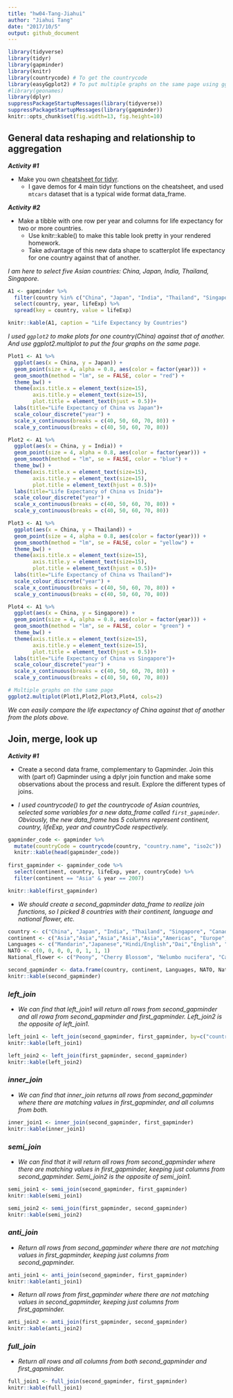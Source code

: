 ```yaml
---
title: "hw04-Tang-Jiahui"
author: "Jiahui Tang"
date: "2017/10/5"
output: github_document
---
```


```r
library(tidyverse)
library(tidyr)
library(gapminder)
library(knitr)
library(countrycode) # To get the countrycode
library(easyGgplot2) # To put multiple graphs on the same page using ggplot2
#library(geonames)
library(dplyr)
suppressPackageStartupMessages(library(tidyverse))
suppressPackageStartupMessages(library(gapminder))
knitr::opts_chunk$set(fig.width=13, fig.height=10)
```

## General data reshaping and relationship to aggregation

***Activity #1***

  + Make you own [cheatsheet for tidyr](https://github.com/Tangjiahui26/STAT545-hw-Tang-Jiahui/blob/master/hw04/Cheatsheet-tidyr.md).
    - I gave demos for 4 main tidyr functions on the cheatsheet, and used `mtcars` dataset that is a typical wide format data_frame.
  
***Activity #2***

  + Make a tibble with one row per year and columns for life expectancy for two or more countries.
    - Use knitr::kable() to make this table look pretty in your rendered homework.
    - Take advantage of this new data shape to scatterplot life expectancy for one country against that of another.

*I am here to select five Asian countries: China, Japan, India, Thailand, Singapore.*
```r
A1 <- gapminder %>% 
  filter(country %in% c("China", "Japan", "India", "Thailand", "Singapore")) %>% 
  select(country, year, lifeExp) %>% 
  spread(key = country, value = lifeExp)

knitr::kable(A1, caption = "Life Expectancy by Countries")
```

*I used `ggplot2` to make plots for one country(China) against that of another. And use ggplot2.multiplot to put the four graphs on the same page.*

```r
Plot1 <- A1 %>% 
  ggplot(aes(x = China, y = Japan)) +
  geom_point(size = 4, alpha = 0.8, aes(color = factor(year))) +
  geom_smooth(method = "lm", se = FALSE, color = "red") +
  theme_bw() +
  theme(axis.title.x = element_text(size=15),
        axis.title.y = element_text(size=15),
        plot.title = element_text(hjust = 0.5))+
  labs(title="Life Expectancy of China vs Japan")+
  scale_colour_discrete("year") +
  scale_x_continuous(breaks = c(40, 50, 60, 70, 80)) +
  scale_y_continuous(breaks = c(40, 50, 60, 70, 80))

Plot2 <- A1 %>% 
  ggplot(aes(x = China, y = India)) +
  geom_point(size = 4, alpha = 0.8, aes(color = factor(year))) +
  geom_smooth(method = "lm", se = FALSE, color = "blue") +
  theme_bw() +
  theme(axis.title.x = element_text(size=15),
        axis.title.y = element_text(size=15),
        plot.title = element_text(hjust = 0.5))+
  labs(title="Life Expectancy of China vs Inida")+
  scale_colour_discrete("year") +
  scale_x_continuous(breaks = c(40, 50, 60, 70, 80)) +
  scale_y_continuous(breaks = c(40, 50, 60, 70, 80))

Plot3 <- A1 %>% 
  ggplot(aes(x = China, y = Thailand)) +
  geom_point(size = 4, alpha = 0.8, aes(color = factor(year))) +
  geom_smooth(method = "lm", se = FALSE, color = "yellow") +
  theme_bw() +
  theme(axis.title.x = element_text(size=15),
        axis.title.y = element_text(size=15),
        plot.title = element_text(hjust = 0.5))+
  labs(title="Life Expectancy of China vs Thailand")+
  scale_colour_discrete("year") +
  scale_x_continuous(breaks = c(40, 50, 60, 70, 80)) +
  scale_y_continuous(breaks = c(40, 50, 60, 70, 80))

Plot4 <- A1 %>% 
  ggplot(aes(x = China, y = Singapore)) +
  geom_point(size = 4, alpha = 0.8, aes(color = factor(year))) +
  geom_smooth(method = "lm", se = FALSE, color = "green") +
  theme_bw() +
  theme(axis.title.x = element_text(size=15),
        axis.title.y = element_text(size=15),
        plot.title = element_text(hjust = 0.5))+
  labs(title="Life Expectancy of China vs Singapore")+
  scale_colour_discrete("year") +
  scale_x_continuous(breaks = c(40, 50, 60, 70, 80)) +
  scale_y_continuous(breaks = c(40, 50, 60, 70, 80))

# Multiple graphs on the same page
ggplot2.multiplot(Plot1,Plot2,Plot3,Plot4, cols=2)
```

*We can easily compare the life expectancy of China against that of another from the plots above.*

## Join, merge, look up

***Activity #1***

  + Create a second data frame, complementary to Gapminder. Join this with (part of) Gapminder using a dplyr join function and make some observations about the process and result. Explore the different types of joins. 

 + *I used countrycode() to get the countrycode of Asian countries, selected some variables for a new data_frame called `first_gapminder`. Obviously, the new data_frame has 5 columns represent continent, country, lifeExp, year and countryCode respectively.*

```r
gapminder_code <- gapminder %>%
  mutate(countryCode = countrycode(country, "country.name", "iso2c"))
  knitr::kable(head(gapminder_code))
  
first_gapminder <- gapminder_code %>% 
  select(continent, country, lifeExp, year, countryCode) %>% 
  filter(continent == "Asia" & year == 2007)

knitr::kable(first_gapminder)
```

 + *We should create a second_gapminder data_frame to realize join functions, so I picked 8 countries with their continent, language and national flower, etc.*

```r
country <- c("China", "Japan", "India", "Thailand", "Singapore", "Canada", "Germany", "Netherlands")
continent <- c("Asia","Asia","Asia","Asia","Asia","Americas", "Europe","Europe")
Languages <- c("Mandarin","Japanese","Hindi/English","Dai","English", "English", "German", "Dutch")
NATO <- c(0, 0, 0, 0, 0, 1, 1, 1)
National_flower <- c("Peony", "Cherry Blossom", "Nelumbo nucifera", "Cassia fistula", "Vanda 'Miss Joaquim'", "Sugar Maple", "Blue Bottle", "Tulipa")

second_gapminder <- data.frame(country, continent, Languages, NATO, National_flower)
knitr::kable(second_gapminder)
```

### *left_join*

 + *We can find that left_join1 will return all rows from second_gapminder and all rowa from second_gapminder and first_gapminder. Left_join2 is the opposite of left_join1.*

```r
left_join1 <- left_join(second_gapminder, first_gapminder, by=c("country", "continent"))
knitr::kable(left_join1)
```

```r
left_join2 <- left_join(first_gapminder, second_gapminder)
knitr::kable(left_join2)
```

### *inner_join*

 + *We can find that inner_join returns all rows from second_gapminder where there are matching values in first_gapminder, and all columns from both.*

```r
inner_join1 <- inner_join(second_gapminder, first_gapminder)
knitr::kable(inner_join1)
```

### *semi_join*

 + *We can find that it will return all rows from second_gapminder where there are matching values in first_gapminder, keeping just columns from second_gapminder. Semi_join2 is the opposite of semi_join1.*

```r
semi_join1 <- semi_join(second_gapminder, first_gapminder)
knitr::kable(semi_join1)
```

```r
semi_join2 <- semi_join(first_gapminder, second_gapminder)
knitr::kable(semi_join2)
```

### *anti_join*

 + *Return all rows from second_gapminder where there are not matching values in first_gapminder, keeping just columns from second_gapminder.*

```r
anti_join1 <- anti_join(second_gapminder, first_gapminder)
knitr::kable(anti_join1)
```

 + *Return all rows from first_gapminder where there are not matching values in second_gapminder, keeping just columns from first_gapminder.*

```r
anti_join2 <- anti_join(first_gapminder, second_gapminder)
knitr::kable(anti_join2)
```

### *full_join*

 + *Return all rows and all columns from both second_gapminder and first_gapminder.*

```r
full_join1 <- full_join(second_gapminder, first_gapminder)
knitr::kable(full_join1)
```
  
  